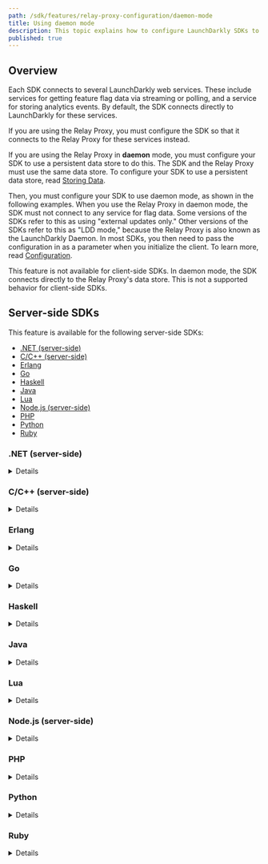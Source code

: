 ```yaml
---
path: /sdk/features/relay-proxy-configuration/daemon-mode
title: Using daemon mode
description: This topic explains how to configure LaunchDarkly SDKs to connect to your Relay Proxy when you are running in daemon mode.
published: true
---
```


## Overview

Each SDK connects to several LaunchDarkly web services. These include services for getting feature flag data via streaming or polling, and a service for storing analytics events. By default, the SDK connects directly to LaunchDarkly for these services.

If you are using the Relay Proxy, you must configure the SDK so that it connects to the Relay Proxy for these services instead.

If you are using the Relay Proxy in **daemon** mode, you must configure your SDK to use a persistent data store to do this. The SDK and the Relay Proxy must use the same data store. To configure your SDK to use a persistent data store, read [Storing Data](/sdk/features/storing-data).

Then, you must configure your SDK to use daemon mode, as shown in the following examples. When you use the Relay Proxy in daemon mode, the SDK must not connect to any service for flag data. Some versions of the SDKs refer to this as using "external updates only." Other versions of the SDKs refer to this as "LDD mode," because the Relay Proxy is also known as the LaunchDarkly Daemon. In most SDKs, you then need to pass the configuration in as a parameter when you initialize the client. To learn more, read [Configuration](/sdk/features/config).

This feature is not available for client-side SDKs. In daemon mode, the SDK connects directly to the Relay Proxy's data store. This is not a supported behavior for client-side SDKs.

## Server-side SDKs

This feature is available for the following server-side SDKs:

* [.NET (server-side)](#net-server-side)
* [C/C++ (server-side)](#cc-server-side)
* [Erlang](#erlang)
* [Go](#go)
* [Haskell](#haskell)
* [Java](#java)
* [Lua](#lua)
* [Node.js (server-side)](#nodejs-server-side)
* [PHP](#php)
* [Python](#python)
* [Ruby](#ruby)

### .NET (server-side)

<Details summary="Expand .NET (server-side) code sample">

Use the `DataStore` builder method to set a persistent feature store. Then, use the `DataSource` builder method and `Components.ExternalUpdatesOnly` to configure daemon mode:

<CodeTabs
  defaultValue="dotnet"
  values={[
    { label: '.NET', value: 'dotnet' },
  ]
}>
<CodeTabItem value="dotnet">

```csharp

var config = Configuration.Builder("YOUR_SDK_KEY")
    .DataStore(
        Components.PersistentDataStore(
            SomeDatabaseName.DataStore()
        )
    )
    .DataSource(Components.ExternalUpdatesOnly)
    .Build();
```

</CodeTabItem>
</CodeTabs>
</Details>

### C/C++ (server-side)

<Details summary="Expand C/C++ (server-side) code sample">

Use `LDConfigSetFeatureStoreBackend` to set a persistent feature store. Then, use `LDConfigSetUseLDD` to configure daemon mode:

<CodeTabs
  defaultValue="c"
  values={[
    { label:'C/C++', value: 'c' },
  ]
}>
<CodeTabItem value="c">

```c
struct LDConfig *config = LDConfigNew("YOUR_SDK_KEY");

struct LDStoreInterface *store = ConstructYourFeatureStoreInterface();

LDConfigSetFeatureStoreBackend(config, store);
LDConfigSetUseLDD(config, true);
```

</CodeTabItem>
</CodeTabs>
</Details>

### Erlang

<Details summary="Expand Erlang code sample">

Set the `feature_store` property to use a persistent data store. Then set the `use_ldd` property to configure daemon mode:

<CodeTabs
  defaultValue="erlang"
  values={[
    { label: 'Erlang', value: 'erlang', }
  ]
}>
<CodeTabItem value="erlang">

```
ldclient:start_instance("YOUR_SDK_KEY", #{
  use_ldd => true,
  feature_store => your_feature_store
})

```

</CodeTabItem>
</CodeTabs>
</Details>

### Go

<Details summary="Expand Go code sample">

Use `PersistentDataStore()` to set the persistent data store. Then, use `ExternalUpdatesOnly()` to configure daemon mode:

<CodeTabs
  defaultValue="go"
  values={[
    { label: 'Go', value: 'go', },
  ]
}>
<CodeTabItem value="go">

```go
config := ld.Config{
    DataStore:  ldcomponents.PersistentDataStore(
      examplepackage.DataStore().SomeStoreOptions(),
    ),
    DataSource: ldcomponents.ExternalUpdatesOnly(),
}

```

</CodeTabItem>
</CodeTabs>
</Details>

### Haskell

<Details summary="Expand Haskell code sample">

Use `configSetStoreBackend` to set the persistent data store. Then, use `configSetUseLdd` to configure daemon mode:

<CodeTabs
  defaultValue="haskell"
  values={[
    { label: 'Haskell', value: 'haskell', }
  ]
}>
<CodeTabItem value="haskell">

```haskell
{-# LANGUAGE OverloadedStrings #-}

import LaunchDarkly.Server.Config

import Data.Function ((&))

config :: Config
config = (makeConfig "YOUR_SDK_KEY")
    & configSetUseLdd true
    & configSetStoreBackend backend
```

</CodeTabItem>
</CodeTabs>
</Details>

### Java

<Details summary="Expand Java code sample">

Set the `dataStore` property to `persistentDataStore()` to use the persistent data store. Then, set the `dataSource` property to `externalUpdatesOnly()` to configure daemon mode:

<CodeTabs
  defaultValue="java"
  values={[
    { label: 'Java', value: 'java', },
  ]
}>
<CodeTabItem value="java">

```java
LDConfig config = new LDConfig.Builder()
  .dataStore(
    Components.persistentDataStore(
      SomeDatabaseName.DataStore(storeOptions)
    )
  )
  .dataSource(Components.externalUpdatesOnly())
  .build();

```

</CodeTabItem>
</CodeTabs>
</Details>

### Lua

<Details summary="Expand Lua code sample">

Set the `featureStoreBackend` property to use the persistent data store. Then, set the `useLDD` property to configure daemon mode:

<CodeTabs
  defaultValue="lua"
  values={[
    { label: 'Lua', value: 'lua', },
  ]
}>
<CodeTabItem value="lua">

```lua

local backend = makeYourBackendInterface()

local config = {
    key = YOUR_SDK_KEY,
    featureStoreBackend = backend,
    useLDD = true
}

```

</CodeTabItem>
</CodeTabs>
</Details>

### Node.js (server-side)

<Details summary="Expand Node.js (server-side) code sample">

Set the `featureStore` property to use a persistent feature store. Then, set the `useLdd` property to configure daemon mode:

<CodeTabs
  defaultValue="js"
  values={[
    { label: 'Node.js', value: 'js', }
  ]
}>
<CodeTabItem value="js">

```js

const store = SomeKindOfFeatureStore(storeOptions);

const config = {
  featureStore: store,
  useLdd: true,
};
```

</CodeTabItem>
</CodeTabs>
</Details>

### PHP

<Details summary="Expand PHP code sample">

Set the `feature_requester` property to use a persistent data store and daemon mode:

<CodeTabs
  defaultValue="php"
  values={[
    { label: 'PHP', value: 'php', }
  ]
}>
<CodeTabItem value="php">

```php
$client = new LaunchDarkly\LDClient("YOUR_SDK_KEY",
    [ 'feature_requester' => LaunchDarkly\Integrations\NameOfDatabase::featureRequester() ]);
```

</CodeTabItem>
</CodeTabs>
</Details>

### Python

<Details summary="Expand Python code sample">

Set the `feature_store` property to use a persistent data store. Then, set the `use_ldd` property to configure daemon mode:

<CodeTabs
  defaultValue="python"
  values={[
    { label: 'Python', value: 'python' },
  ]
}>
<CodeTabItem value="python">

```py
store = SomeKindOfFeatureStore(store_options)

config = Config(
  feature_store=store,
  use_ldd=True)
```

</CodeTabItem>
</CodeTabs>
</Details>

### Ruby

<Details summary="Expand Ruby code sample">

Set the `feature_store` property to use a persistent feature store. Then, set the `use_ldd` property to configure daemon mode:

<CodeTabs
  defaultValue="ruby"
  values={[
    { label: 'Ruby', value: 'ruby', }
  ]
}>
<CodeTabItem value="ruby">

```ruby

store = SomeKindOfFeatureStore.new(storeOptions)

config = LaunchDarkly::Config.new(
  feature_store: store
  use_ldd: true
)
```

</CodeTabItem>
</CodeTabs>
</Details>
